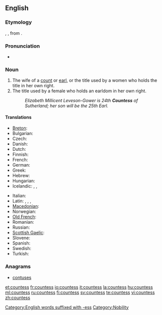 ==English==

===Etymology===
{{etyl|xno}} {{term|cuntesse|lang=xno}}, {{etyl|fro}} {{term|contesse|lang=fro}}, from {{etyl|la}} {{term|comitessa|lang=la}}.

===Pronunciation===
* {{audio|en-us-countess.ogg|Audio (US)}}

===Noun===
{{en-noun|es}} {{f}}

# The wife of a [[count]] or [[earl]], or the title used by a women who holds the title in her own right.
# The title used by a female who holds an earldom in her own right.
#: ''Elizabeth Millicent Leveson-Gower is 24th '''Countess''' of Sutherland; her son will be the 25th Earl.''

====Translations====
{{trans-top|wife of a count or earl}}
* [[Breton]]: {{t|br|kontez|f|xs=Breton}}
* Bulgarian: {{t-|bg|графиня|f}}
* Czech: {{t-|cs|hraběnka|f}}
* Danish: {{t|da|grevinde|c}}
* Dutch: {{t+|nl|gravin|f}}
* Finnish: {{t-|fi|kreivitär}}
* French: {{t+|fr|comtesse|f}}
* German: {{t|de|Gräfin|f}}
* Greek: {{t|el|κόμησσα|f|sc=Grek}}
* Hebrew: {{t|he|רוזנת|f}}
* Hungarian: {{t+|hu|grófnő}}
* Icelandic: {{t|is|greifafrú|f}}, {{t|is|greifynja|f}}, {{t|is|jarlsfrú|f}}
{{trans-mid}}
* Italian: {{t+|it|contessa|f}}
* Latin: {{t|la|comitessa|f}}, {{t|la|cometissa|f}}, {{t|la|cometessa|f}}, {{t|la|comitissa|f}}
* [[Macedonian]]: {{t-|mk|грофица|f|tr=grófica}}
* Norwegian: {{t|no|grevinne|m}}
* [[Old French]]: {{tø|fro|contesse|f}}
* Romanian: {{t|ro|contesă|f}}
* Russian: {{t+|ru|графиня|f|tr=grafín'a}}
* [[Scottish Gaelic]]: {{t-|gd|ban-iarla|f|xs=Scottish Gaelic}}
* Slovene: {{t+|sl|grofica|f}}
* Spanish: {{t-|es|condesa|f}}
* Swedish: {{t|sv|grevinna|c}}
* Turkish: {{t+|tr|kontes}}
{{trans-bottom}}

===Anagrams===
* [[contuses#English|contuses]]

[[Category:English words suffixed with -ess]]
[[Category:Nobility]]

[[et:countess]]
[[fr:countess]]
[[io:countess]]
[[it:countess]]
[[la:countess]]
[[hu:countess]]
[[ml:countess]]
[[ru:countess]]
[[fi:countess]]
[[sv:countess]]
[[te:countess]]
[[vi:countess]]
[[zh:countess]]
